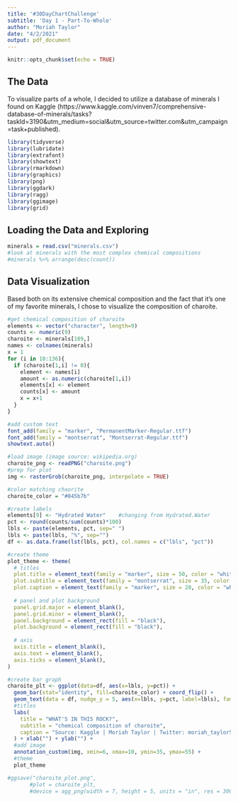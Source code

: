 ```yaml
---
title: '#30DayChartChallenge'
subtitle: 'Day 1 - Part-To-Whole'
author: "Moriah Taylor"
date: "4/2/2021"
output: pdf_document
---
```


```r
knitr::opts_chunk$set(echo = TRUE)
```

## The Data
To visualize parts of a whole, I decided to utilize a database of minerals I found on Kaggle (https://www.kaggle.com/vinven7/comprehensive-database-of-minerals/tasks?taskId=3190&utm_medium=social&utm_source=twitter.com&utm_campaign=task+published). 

```r
library(tidyverse)
library(lubridate)
library(extrafont)
library(showtext)
library(rmarkdown)
library(graphics)
library(png)
library(ggdark)
library(ragg)
library(ggimage)
library(grid)
```


## Loading the Data and Exploring
```r
minerals = read.csv("minerals.csv")
#look at minerals with the most complex chemical compositions
#minerals %>% arrange(desc(count))
```


## Data Visualization
Based both on its extensive chemical composition and the fact that it's one of my favorite minerals, I chose to visualize the composition of charoite.
```r
#get chemical composition of charoite
elements <- vector("character", length=9)
counts <- numeric(9)
charoite <- minerals[189,]
names <- colnames(minerals)
x = 1
for (i in 10:136){
  if (charoite[1,i] != 0){
    element <- names[i]
    amount <- as.numeric(charoite[1,i])
    elements[x] <- element
    counts[x] <- amount
    x = x+1
  }
}
```

```r
#add custom text
font_add(family = "marker", "PermanentMarker-Regular.ttf")
font_add(family = "montserrat", "Montserrat-Regular.ttf")
showtext.auto()

#load image (image source: wikipedia.org)
charoite_png <- readPNG("charoite.png")
#prep for plot
img <- rasterGrob(charoite_png, interpolate = TRUE)

#color matching chaorite
charoite_color = "#845b7b"

#create labels
elements[9] <- "Hydrated Water"    #changing from Hydrated.Water
pct <- round(counts/sum(counts)*100)
lbls <- paste(elements, pct, sep=" ")
lbls <- paste(lbls, "%", sep="")
df <- as.data.frame(lst(lbls, pct), col.names = c("lbls", "pct"))
```


```r
#create theme
plot_theme <- theme(
  # titles
  plot.title = element_text(family = "marker", size = 50, color = "white", hjust=0.8),
  plot.subtitle = element_text(family = "montserrat", size = 35, color = "white", hjust = 0.8),
  plot.caption = element_text(family = "marker", size = 28, color = "white", hjust = 1),
  
  # panel and plot background
  panel.grid.major = element_blank(),
  panel.grid.minor = element_blank(),
  panel.background = element_rect(fill = "black"),
  plot.background = element_rect(fill = "black"),
  
  # axis
  axis.title = element_blank(),
  axis.text = element_blank(),
  axis.ticks = element_blank(),
)

#create bar graph
charoite_plt <- ggplot(data=df, aes(x=lbls, y=pct)) +
  geom_bar(stat="identity", fill=charoite_color) + coord_flip() +
  geom_text(data = df, nudge_y = 5, aes(x=lbls, y=pct, label=lbls), family="montserrat", size=8) +
  #titles
  labs(
    title = "WHAT'S IN THIS ROCK?",
    subtitle = "chemical composition of charoite",
    caption = "Source: Kaggle | Moriah Taylor | Twitter: moriah_taylor58 | GitHub: moriahtaylor1"
  ) + xlab("") + ylab("") +
  #add image
  annotation_custom(img, xmin=6, xmax=10, ymin=35, ymax=55) +
  #theme
  plot_theme

#ggsave("charoite_plot.png",
       #plot = charoite_plt,
       #device = agg_png(width = 7, height = 5, units = "in", res = 300))
```

